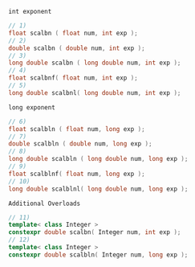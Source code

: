 `int exponent`
```cpp
// 1)
float scalbn ( float num, int exp );
// 2)
double scalbn ( double num, int exp );
// 3)
long double scalbn ( long double num, int exp );
// 4)
float scalbnf( float num, int exp );
// 5)
long double scalbnl( long double num, int exp );
```

`long exponent`
```cpp
// 6)
float scalbln ( float num, long exp );
// 7)
double scalbln ( double num, long exp );
// 8)
long double scalbln ( long double num, long exp );
// 9)
float scalblnf( float num, long exp );
// 10)
long double scalblnl( long double num, long exp );
```

`Additional Overloads`
```cpp
// 11)
template< class Integer >
constexpr double scalbn( Integer num, int exp );
// 12)
template< class Integer >
constexpr double scalbln( Integer num, long exp );
```